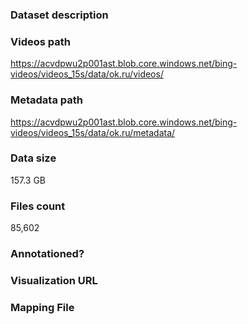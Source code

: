 ### Dataset description

### Videos path

https://acvdpwu2p001ast.blob.core.windows.net/bing-videos/videos_15s/data/ok.ru/videos/

### Metadata path

https://acvdpwu2p001ast.blob.core.windows.net/bing-videos/videos_15s/data/ok.ru/metadata/

### Data size

157.3 GB

### Files count

85,602

### Annotationed?

### Visualization URL

### Mapping File